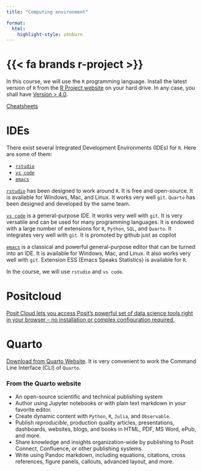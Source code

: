 ```yaml
---
title: "Computing environment"

format:
  html:
    highlight-style: zenburn
---
```



# {{< fa brands r-project >}} 

In this course, we will use the `R` programming language. Install the latest version of `R` from the [R Project website](https://www.r-project.org) on your hard drive. In any case, you shall have [Version > 4.0](https://www.r-project.org).

[Cheatsheets](https://posit.co/resources/cheatsheets/)

# IDEs 

There exist several Integrated Development Environments (IDEs) for `R`. Here are some of them:

- [`rstudio`](https://posit.co/downloads/)
- [`vs code`](https://code.visualstudio.com)
- [`emacs`](https://www.gnu.org/software/emacs/)


[`rstudio`](https://posit.co/downloads/) has been designed to work around `R`. It is free and open-source. It is available for Windows, Mac, and Linux. It works very well `git`. `Quarto` has been designed and developed by the same team. 

[`vs code`](https://code.visualstudio.com) is a general-purpose IDE. It works very well with `git`. It is very versatile and can be used for many programming languages. It is endowed with a large number of extensions for `R`, `Python`, `SQL`, and `Quarto`. It integrates very well with `git`. It is promoted by github just as copilot

[`emacs`](https://www.gnu.org/software/emacs/) is a classical and powerful general-purpose editor that can be turned into an  IDE.  It is available for Windows, Mac, and Linux. It also works very well with `git`. Extension ESS (Emacs Speaks Statistics) is available for `R`. 

In the course, we will use `rstudio` and `vs code`.

# Positcloud

[Posit Cloud lets you access Posit’s powerful set of data science tools right in your browser – no installation or complex configuration required.](https://posit.cloud)

# Quarto

[Download from Quarto Website](https://quarto.org). It is very convenient to work the Command Line Interface (CLI) of `Quarto`.

::: {.callout-important}

### From the Quarto website

- An open-source scientific and technical publishing system
- Author using Jupyter notebooks or with plain text markdown in your favorite editor.
- Create dynamic content with `Python`, `R`, `Julia`, and `Observable`.
- Publish *reproducible*, production quality articles, presentations, dashboards, websites, blogs, and books in HTML, PDF, MS Word, ePub, and more.
-  Share knowledge and insights organization-wide by publishing to Posit Connect, Confluence, or other publishing systems.
- Write using Pandoc markdown, including equations, citations, cross references, figure panels, callouts, advanced layout, and more.

:::




